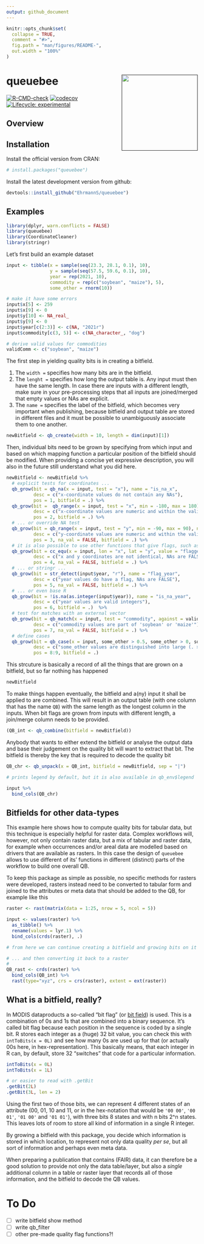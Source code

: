 ```yaml
---
output: github_document
---
```


<!-- README.md is generated from README.Rmd. Please edit that file -->

```r
knitr::opts_chunk$set(
  collapse = TRUE,
  comment = "#>",
  fig.path = "man/figures/README-",
  out.width = "100%"
)
```

# queuebee <a href=''><img src='' align="right" height="200" /></a>

<!-- badges: start -->
<!-- [![CRAN\_Status\_Badge](http://www.r-pkg.org/badges/version/)](https://cran.r-project.org/package=) -->
<!-- [![DOI](https://zenodo.org/badge/DOI/)](https://doi.org/) -->

[![R-CMD-check](https://github.com/EhrmannS/queuebee/actions/workflows/R-CMD-check.yaml/badge.svg)](https://github.com/EhrmannS/queuebee/actions/workflows/R-CMD-check.yaml)
[![codecov](https://codecov.io/gh/EhrmannS/queuebee/branch/master/graph/badge.svg?token=hjppymcGr3)](https://codecov.io/gh/EhrmannS/queuebee)
[![Lifecycle: experimental](https://img.shields.io/badge/lifecycle-experimental-orange.svg)](https://lifecycle.r-lib.org/articles/stages.html#experimental)

<!-- [![](http://cranlogs.r-pkg.org/badges/grand-total/)](https://cran.r-project.org/package=) -->
<!-- badges: end -->

## Overview




## Installation

Install the official version from CRAN:

```r
# install.packages("queuebee")
```

Install the latest development version from github:

```r
devtools::install_github("EhrmannS/queuebee")
```


## Examples

```r
library(dplyr, warn.conflicts = FALSE)
library(queuebee)
library(CoordinateCleaner)
library(stringr)
```

Let's first build an example dataset

```r
input <- tibble(x = sample(seq(23.3, 28.1, 0.1), 10),
                y = sample(seq(57.5, 59.6, 0.1), 10),
                year = rep(2021, 10),
                commodity = rep(c("soybean", "maize"), 5),
                some_other = rnorm(10))

# make it have some errors
input$x[5] <- 259
input$x[9] <- 0
input$y[10] <- NA_real_
input$y[9] <- 0
input$year[c(2:3)] <- c(NA, "2021r")
input$commodity[c(3, 5)] <- c(NA_character_, "dog")

# derive valid values for commodities
validComm <- c("soybean", "maize")
```

The first step in yielding quality bits is in creating a bitfield.

  1. The `width = ` specifies how many bits are in the bitfield.
  2. The `lenght = ` specifies how long the output table is. Any input must then have the same length. In case there are inputs with a different length, make sure in your pre-processing steps that all inputs are joined/merged that empty values or NAs are explicit.
  3. The `name = ` specifies the label of the bitfield, which becomes very important when publishing, because bitfield and output table are stored in different files and it must be possible to unambiguously associate them to one another.

```r
newBitfield <- qb_create(width = 10, length = dim(input)[1])
```

Then, individual bits need to be grown by specifying from which input and based on which mapping function a particular position of the bitfield should be modified. When providing a concise yet expressive description, you will also in the future still understand what you did here.

```r
newBitfield <- newBitfield %>%
  # explicit tests for coordinates ...
  qb_grow(bit = qb_na(x = input, test = "x"), name = "is_na_x",
          desc = c("x-coordinate values do not contain any NAs"),
          pos = 1, bitfield = .) %>%
  qb_grow(bit =  qb_range(x = input, test = "x", min = -180, max = 180), name = "range_1_x",
          desc = c("x-coordinate values are numeric and within the valid WGS84 range"),
          pos = 2, bitfield = .) %>%
  # ... or override NA test
  qb_grow(bit = qb_range(x = input, test = "y", min = -90, max = 90), name = "range_1_y",
          desc = c("y-coordinate values are numeric and within the valid WGS84 range, NAs are FALSE"),
          pos = 3, na_val = FALSE, bitfield = .) %>%
  # it is also possible to use other functions that give flags, such as from CoordinateCleaner ...
  qb_grow(bit = cc_equ(x = input, lon = "x", lat = "y", value = "flagged"), name = "equal_coords",
          desc = c("x and y coordinates are not identical, NAs are FALSE"),
          pos = 4, na_val = FALSE, bitfield = .) %>%
  # ... or stringr ...
  qb_grow(bit = str_detect(input$year, "r"), name = "flag_year",
          desc = c("year values do have a flag, NAs are FALSE"),
          pos = 5, na_val = FALSE, bitfield = .) %>%
  # ... or even base R
  qb_grow(bit = !is.na(as.integer(input$year)), name = "is_na_year",
          desc = c("year values are valid integers"),
          pos = 6, bitfield = .)  %>%
  # test for matches with an external vector
  qb_grow(bit = qb_match(x = input, test = "commodity", against = validComm), name = "match_commodities",
          desc = c("commodity values are part of 'soybean' or 'maize'"),
          pos = 7, na_val = FALSE, bitfield = .) %>%
  # define cases
  qb_grow(bit = qb_case(x = input, some_other > 0.5, some_other > 0, some_other < 0, exclusive = FALSE), name = "cases_some_other",
          desc = c("some_other values are distinguished into large (. > 0.5), medium (. > 0) and small (. < 0)"),
          pos = 8:9, bitfield = .)
```

This strcuture is basically a record of all the things that are grown on a bitfield, but so far nothing has happened

```r
newBitfield
```

To make things happen eventually, the bitfield and a(ny) input it shall be applied to are combined. This will result in an output table (with one column that has the name `QB`) with the same length as the longest column in the inputs. When bit flags are grown from inputs with different length, a join/merge column needs to be provided.

```r
(QB_int <- qb_combine(bitfield = newBitfield))
```

Anybody that wants to either extend the bitfield or analyse the output data and base their judgement on the quality bit will want to extract that bit. The bitfield is thereby the key that is required to decode the quality bit

```r
QB_chr <- qb_unpack(x = QB_int, bitfield = newBitfield, sep = "|") 

# prints legend by default, but it is also available in qb_env$legend

input %>% 
  bind_cols(QB_chr)
```


## Bitfields for other data-types

This example here shows how to compute quality bits for tabular data, but this technique is especially helpful for raster data. Complex workflows will, however, not only contain raster data, but a mix of tabular and raster data, for example when occurrences and/or areal data are modelled based on drivers that are available as rasters. In this case the design of `queuebee` allows to use different of its' functions in different (distinct) parts of the workflow to build one overall QB. 

To keep this package as simple as possible, no specific methods for rasters were developed, rasters instead need to be converted to tabular form and joined to the attributes or meta data that should be added to the QB, for example like this

```r
raster <- rast(matrix(data = 1:25, nrow = 5, ncol = 5))

input <- values(raster) %>% 
  as_tibble() %>% 
  rename(values = lyr.1) %>% 
  bind_cols(crds(raster), .)

# from here we can continue creating a bitfield and growing bits on it just like shown above...

# ... and then converting it back to a raster
# 
QB_rast <- crds(raster) %>% 
  bind_cols(QB_int) %>% 
  rast(type="xyz", crs = crs(raster), extent = ext(raster))
```


## What is a bitfield, really?

In MODIS dataproducts a so-called "bit flag" (or [bit field](https://en.wikipedia.org/wiki/Bit_field)) is used. This is a combination of 0s and 1s that are combined into a binary sequence. It's called bit flag because each position in the sequence is coded by a single bit. R stores each integer as a (huge) 32 bit value, you can check this with `intToBits(x = 0L)` and see how many 0s are used up for that (or actually 00s here, in hex-representation). This basically means, that each integer in R can, by default, store 32 "switches" that code for a particular information.

```r
intToBits(x = 0L)
intToBits(x = 1L)

# or easier to read with .getBit
.getBit(2L)
.getBit(3L, len = 2)
```

Using the first two of those bits, we can represent 4 different states of an attribute (00, 01, 10 and 11, or in the hex-notation that would be `'00 00'`, `'00 01'`, `'01 00'` and `'01 01'`), with three bits 8 states and with n bits 2^n states. This leaves lots of room to store all kind of information in a single R integer.

By growing a bitfield with this package, you decide which information is stored in which location, to represent not only data quality *per se*, but all sort of information and perhaps even meta data.

When preparing a publication that contains (FAIR) data, it can therefore be a good solution to provide not only the data table/layer, but also a *single* additional column in a table or raster layer that records all of those information, and the bitfield to decode the QB values.



# To Do

- [ ] write bitfield show method
- [ ] write qb_filter
- [ ] other pre-made quality flag functions?!
